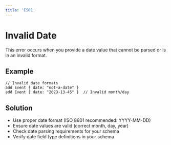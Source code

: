 ```yaml
---
title: 'E501'
---
```


# Invalid Date

This error occurs when you provide a date value that cannot be parsed or is in an invalid format.

## Example

```hql
// Invalid date formats
add Event { date: "not-a-date" }
add Event { date: "2023-13-45" }  // Invalid month/day
```

## Solution

- Use proper date format (ISO 8601 recommended: YYYY-MM-DD)
- Ensure date values are valid (correct month, day, year)
- Check date parsing requirements for your schema
- Verify date field type definitions in your schema 